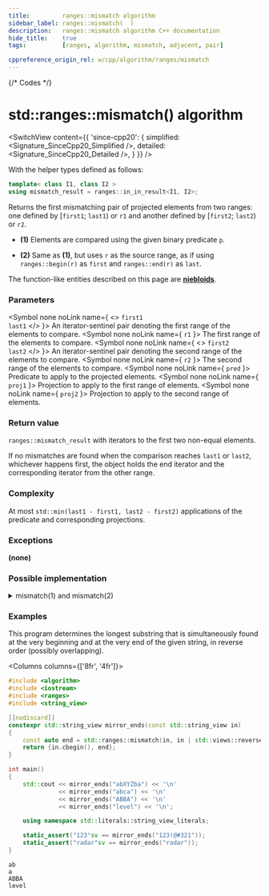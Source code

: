 ```yaml
---
title:         ranges::mismatch algorithm
sidebar_label: ranges::mismatch(  )
description:   ranges::mismatch algorithm C++ documentation
hide_title:    true
tags:          [ranges, algorithm, mismatch, adjacent, pair]

cppreference_origin_rel: w/cpp/algorithm/ranges/mismatch
---
```



{/* Codes */}


# std::ranges::mismatch() algorithm

<SwitchView content={{
	'since-cpp20': {
		simplified:	<Signature_SinceCpp20_Simplified />,
		detailed:	<Signature_SinceCpp20_Detailed />,
	}
}} />

With the helper types defined as follows:
```cpp
template< class I1, class I2 >
using mismatch_result = ranges::in_in_result<I1, I2>;
```

Returns the first mismatching pair of projected elements from two ranges: one defined by [`first1`; `last1`) or `r1` and another defined by [`first2`; `last2`) or `r2`.

- **(1)** Elements are compared using the given binary predicate `p`.

- **(2)** Same as **(1)**, but uses `r` as the source range, as if using `ranges::begin(r)` as `first` and `ranges::end(r)` as `last`.

The function-like entities described on this page are [**niebloids**](/docs/std/algo/niebloids).

### Parameters

<SymbolTable>

  <Symbol none noLink name={ <> <code>first1</code> <br/> <code>last1</code> </> }>
    An iterator-sentinel pair denoting the first range of the elements to compare.
  </Symbol>
  <Symbol none noLink name={ <code>r1</code> }>
    The first range of the elements to compare.
  </Symbol>
  <Symbol none noLink name={ <> <code>first2</code> <br/> <code>last2</code> </> }>
    An iterator-sentinel pair denoting the second range of the elements to compare.
  </Symbol>
  <Symbol none noLink name={ <code>r2</code> }>
    The second range of the elements to compare.
  </Symbol>
  <Symbol none noLink name={ <code>pred</code> }>
    Predicate to apply to the projected elements.
  </Symbol>
  <Symbol none noLink name={ <code>proj1</code> }>
    Projection to apply to the first range of elements.
  </Symbol>
  <Symbol none noLink name={ <code>proj2</code> }>
    Projection to apply to the second range of elements.
  </Symbol>

</SymbolTable>

### Return value

`ranges::mismatch_result` with iterators to the first two non-equal elements.

If no mismatches are found when the comparison reaches `last1` or `last2`, whichever happens first, the object holds the end iterator and the corresponding iterator from the other range.

### Complexity

At most `std::min(last1 - first1, last2 - first2)` applications of the predicate and corresponding projections.

### Exceptions

**(none)**

### Possible implementation

<details>
<summary>mismatch(1) and mismatch(2)</summary>

```cpp
struct mismatch_fn
{
    template<std::input_iterator I1, std::sentinel_for<I1> S1,
             std::input_iterator I2, std::sentinel_for<I2> S2,
             class Pred = ranges::equal_to,
             class Proj1 = std::identity, class Proj2 = std::identity>
    requires std::indirectly_comparable<I1, I2, Pred, Proj1, Proj2>
    constexpr std::mismatch_result<I1, I2>
        operator()(I1 first1, S1 last1, I2 first2, S2 last2,
                   Pred pred = {}, Proj1 proj1 = {}, Proj2 proj2 = {}) const
    {
        for (; first1 != last1 && first2 != last2; ++first1, (void)++first2)
            if (not std::invoke(pred, std::invoke(proj1, *first1),
                                      std::invoke(proj2, *first2)))
                break;

        return {first1, first2};
    }

    template<ranges::input_range R1, ranges::input_range R2,
             class Pred = ranges::equal_to,
             class Proj1 = std::identity, class Proj2 = std::identity>
    requires std::indirectly_comparable<ranges::iterator_t<R1>, ranges::iterator_t<R2>,
                                        Pred, Proj1, Proj2>
    constexpr ranges::mismatch_result<ranges::borrowed_iterator_t<R1>,
                                      ranges::borrowed_iterator_t<R2>>
        operator()(R1&& r1, R2&& r2, Pred pred = {}, Proj1 proj1 = {}, Proj2 proj2 = {}) const
    {
        return (*this)(ranges::begin(r1), ranges::end(r1),
                       ranges::begin(r2), ranges::end(r2),
                       std::ref(pred), std::ref(proj1), std::ref(proj2));
    }
};

inline constexpr mismatch_fn mismatch;
```

</details>

### Examples

This program determines the longest substring that is simultaneously found at the very beginning and at the very end of the given string, in reverse order (possibly overlapping).

<Columns columns={['8fr', '4fr']}>
<div>

```cpp title='Main.cpp' showLineNumbers
#include <algorithm>
#include <iostream>
#include <ranges>
#include <string_view>

[[nodiscard]]
constexpr std::string_view mirror_ends(const std::string_view in)
{
    const auto end = std::ranges::mismatch(in, in | std::views::reverse).in1;
    return {in.cbegin(), end};
}

int main()
{
    std::cout << mirror_ends("abXYZba") << '\n'
              << mirror_ends("abca") << '\n'
              << mirror_ends("ABBA") << '\n'
              << mirror_ends("level") << '\n';

    using namespace std::literals::string_view_literals;

    static_assert("123"sv == mirror_ends("123!@#321"));
    static_assert("radar"sv == mirror_ends("radar"));
}
```

</div>
<div>

```plaintext title="Output"
ab
a
ABBA
level
```

</div>
</Columns>
